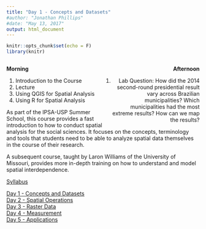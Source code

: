 ```yaml
---
title: "Day 1 - Concepts and Datasets"
#author: "Jonathan Phillips"
#date: "May 13, 2017"
output: html_document
---
```


<style>
.column-left{
  float: left;
  width: 50%;
  text-align: left;
}
.column-right{
  float: right;
  width: 50%;
  text-align: right;
}
</style>

```r
knitr::opts_chunk$set(echo = F)
library(knitr)
```

<div class="column-left">
**Morning**

1. Introduction to the Course
2. Lecture
3. Using QGIS for Spatial Analysis
4. Using R for Spatial Analysis

</div>


<div class="column-right">
**Afternoon**

1. Lab Question: 
How did the 2014 second-round presidential result vary across Brazilian municipalities? Which municipalities had the most extreme results? How can we map the results?

</div>


As part of the IPSA-USP Summer School, this course provides a fast introduction to how to conduct spatial analysis for the social sciences. It focuses on the concepts, terminology and tools that students need to be able to analyze spatial data themselves in the course of their research. 

A subsequent course, taught by Laron Williams of the University of Missouri, provides more in-depth training on how to understand and model spatial interdependence.

[Syllabus](https://jonnyphillips.github.io/Intro_Spatial/Syllabus.html)  

[Day 1 - Concepts and Datasets](https://jonnyphillips.github.io/Intro_Spatial/day_1.html)  
[Day 2 - Spatial Operations](https://jonnyphillips.github.io/Intro_Spatial/day_2.html)  
[Day 3 - Raster Data](https://jonnyphillips.github.io/Intro_Spatial/day_3.html)  
[Day 4 - Measurement](https://jonnyphillips.github.io/Intro_Spatial/day_4.html)  
[Day 5 - Applications](https://jonnyphillips.github.io/Intro_Spatial/day_5.html)  